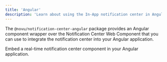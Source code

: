 ```yaml
---
title: 'Angular'
description: 'Learn about using the In-App notification center in Angular'
---
```


The `@novu/notification-center-angular` package provides an Angular component wrapper over the Notification Center Web Component that you can use to integrate the notification center into your Angular application.

<Card title="Angular" icon="link" color="#0285c7" href="/notification-center/client/angular">
  Embed a real-time notification center component in your Angular application.
</Card>

